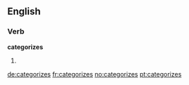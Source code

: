 ==English==

===Verb===
'''categorizes'''

# {{third-person singular of|[[categorize]]}}

[[de:categorizes]]
[[fr:categorizes]]
[[no:categorizes]]
[[pt:categorizes]]